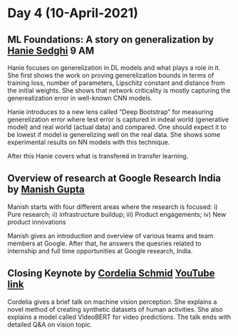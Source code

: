 # Day 4 (10-April-2021)

## ML Foundations: A story on generalization by [Hanie Sedghi](https://research.google/people/HanieSedghi/) 9 AM

Hanie focuses on generelization in DL models and what plays a role in it. She first shows the work on proving generelization bounds in terms of training loss, number of parameters, Lipschitz constant and distance from the initial weights. She shows that network criticality is mostly capturing the generealization error in well-known CNN models. 

Hanie introduces to a new lens called "Deep Bootstrap" for measuring generelization error where test error is captured in indeal world (generative model) and real world (actual data) and compared. One should expect it to be lowest if model is generelizing well on the real data. She shows some experimental results on NN models with this technique. 

After this Hanie covers what is transfered in transfer learning. 

## Overview of research at Google Research India by [Manish Gupta](https://research.google/people/106704)

Manish starts with four different areas where the research is focused: i) Pure research; ii) infrastructure buildup; iii) Product engagements; iv) New product innovations

Manish gives an introduction and overview of various teams and team members at Google. After that, he answers the quesries related to internship and full time opportunities at Google research, India. 

## Closing Keynote by [Cordelia Schmid](https://research.google/people/CordeliaSchmid/) [YouTube link](https://www.youtube.com/watch?v=PGod_csWSX0)

Cordelia gives a brief talk on machine vision perception. She explains a novel method of creating synthetic datasets of human activities. She also explains a model called VideoBERT for video predictions. The talk ends with detailed Q&A on vision topic.